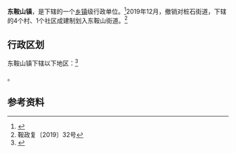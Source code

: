 {{中国乡级行政区|21/03/11/101/000
| 电话区号 = 412
}}

'''东鞍山镇'''，是{{PRC admin/fullname|21/03/11/101/000|3}}下辖的一个[[乡镇|乡镇]]级行政单位。<ref>{{PRC admin/ref sgc|{{PRC admin/parent|21/03/11/101/000}}}}</ref>2019年12月，撤销对桩石街道，下辖的4个村、1个社区成建制划入东鞍山街道。<ref>鞍政复〔2019〕32号</ref>

== 行政区划 ==

东鞍山镇下辖以下地区：<ref>{{PRC admin/ref sgc|21/03/11/101/000}}</ref>

{{PRC admin/children|21/03/11/101/000}}。

== 参考资料 ==

{{reflist}}

{{PRC admin/navcat|21/03/11/101/000}}